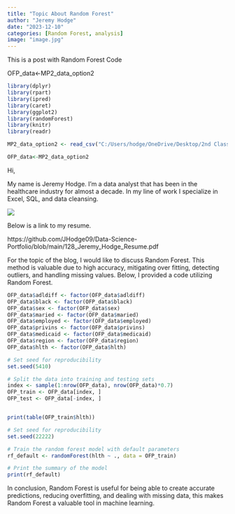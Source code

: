 ```yaml
---
title: "Topic About Random Forest"
author: "Jeremy Hodge"
date: "2023-12-10"
categories: [Random Forest, analysis]
image: "image.jpg"
---
```


This is a post with Random Forest Code

OFP_data\<-MP2_data_option2

```r

library(dplyr)
library(rpart)
library(ipred)
library(caret)
library(ggplot2)
library(randomForest)
library(knitr)
library(readr)

MP2_data_option2 <- read_csv("C:/Users/hodge/OneDrive/Desktop/2nd Class Using R/MP2_data_option2.csv")

OFP_data<-MP2_data_option2


```

Hi,

My name is Jeremy Hodge. I'm a data analyst that has been in the healthcare industry for almost a decade. In my line of work I specialize in Excel, SQL, and data cleansing.

![](images/AuthorJeremyHodge.jpg)

Below is a link to my resume.

https://github.com/JHodge09/Data-Science-Portfolio/blob/main/128_Jeremy_Hodge_Resume.pdf

For the topic of the blog, I would like to discuss Random Forest. This method is valuable due to high accuracy, mitigating over fitting, detecting outliers, and handling missing values. Below, I provided a code utilizing Random Forest.

```r

OFP_data$adldiff <- factor(OFP_data$adldiff)
OFP_data$black <- factor(OFP_data$black)
OFP_data$sex <- factor(OFP_data$sex)
OFP_data$maried <- factor(OFP_data$maried)
OFP_data$employed <- factor(OFP_data$employed)
OFP_data$privins <- factor(OFP_data$privins)
OFP_data$medicaid <- factor(OFP_data$medicaid)
OFP_data$region <- factor(OFP_data$region)
OFP_data$hlth <- factor(OFP_data$hlth)

# Set seed for reproducibility
set.seed(5410)

# Split the data into training and testing sets
index <- sample(1:nrow(OFP_data), nrow(OFP_data)*0.7)
OFP_train <- OFP_data[index, ]
OFP_test <- OFP_data[-index, ]


print(table(OFP_train$hlth))

# Set seed for reproducibility
set.seed(22222)

# Train the random forest model with default parameters
rf_default <- randomForest(hlth ~ ., data = OFP_train)

# Print the summary of the model
print(rf_default)
```

In conclusion, Random Forest is useful for being able to create accurate predictions, reducing overfitting, and dealing with missing data, this makes Random Forest a valuable tool in machine learning.
